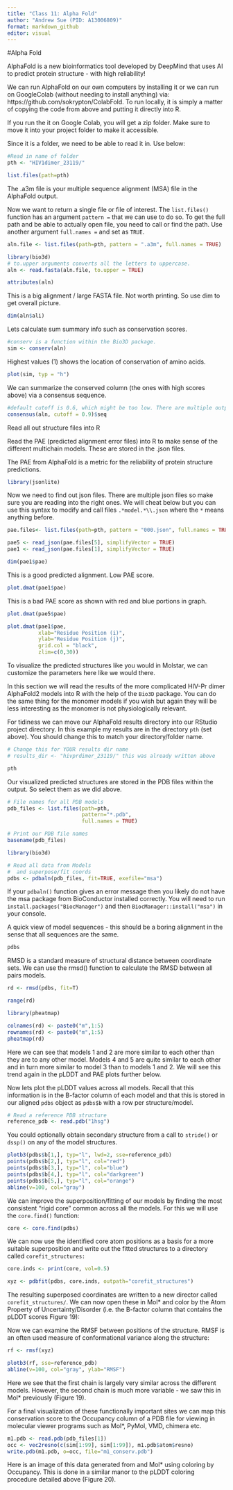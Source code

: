 ```yaml
---
title: "Class 11: Alpha Fold"
author: "Andrew Sue (PID: A13006809)"
format: markdown_github
editor: visual
---
```


#Alpha Fold

AlphaFold is a new bioinformatics tool developed by DeepMind that uses AI to predict protein structure - with high reliability!

We can run AlphaFold on our own computers by installing it or we can run on GoogleColab (without needing to install anything) via: https://github.com/sokrypton/ColabFold. To run locally, it is simply a matter of copying the code from above and putting it directly into R.

If you run the it on Google Colab, you will get a zip folder. Make sure to move it into your project folder to make it accessible.

Since it is a folder, we need to be able to read it in. Use below:

```r
#Read in name of folder 
pth <- "HIV1dimer_23119/"

list.files(path=pth)
```

The .a3m file is your multiple sequence alignment (MSA) file in the AlphaFold output.

Now we want to return a single file or file of interest. The `list.files()` function has an argument `pattern =` that we can use to do so. To get the full path and be able to actually open file, you need to call or find the path. Use another argument `full.names =` and set as `TRUE`.

```r
aln.file <- list.files(path=pth, pattern = ".a3m", full.names = TRUE)
```

```r
library(bio3d)
# to.upper arguments converts all the letters to uppercase. 
aln <- read.fasta(aln.file, to.upper = TRUE)
```

```r
attributes(aln)
```

This is a big alignment / large FASTA file. Not worth printing. So use dim to get overall picture.

```r
dim(aln$ali)
```

Lets calculate sum summary info such as conservation scores.

```r
#conserv is a function within the Bio3D package. 
sim <- conserv(aln)
```

Highest values (1) shows the location of conservation of amino acids.

```r
plot(sim, typ = "h")
```

We can summarize the conserved column (the ones with high scores above) via a consensus sequence.

```r
#default cutoff is 0.6, which might be too low. There are multiple outputs, so call just the $seq to get the highest conserved amino acids. 
consensus(aln, cutoff = 0.9)$seq
```

Read all out structure files into R

Read the PAE (predicted alignment error files) into R to make sense of the different multichain models. These are stored in the .json files.

The PAE from AlphaFold is a metric for the reliability of protein structure predictions.

```r
library(jsonlite)
```

Now we need to find out json files. There are multiple json files so make sure you are reading into the right ones. We will cheat below but you can use this syntax to modify and call files `.*model.*\\.json` where the `*` means anything before.

```r
pae.files<- list.files(path=pth, pattern = "000.json", full.names = TRUE)
```

```r
pae5 <- read_json(pae.files[5], simplifyVector = TRUE)
pae1 <- read_json(pae.files[1], simplifyVector = TRUE)
```

```r
dim(pae1$pae)
```

This is a good predicted alignment. Low PAE score.

```r
plot.dmat(pae1$pae)
```

This is a bad PAE score as shown with red and blue portions in graph.

```r
plot.dmat(pae5$pae)
```

```r
plot.dmat(pae1$pae, 
          xlab="Residue Position (i)",
          ylab="Residue Position (j)",
          grid.col = "black",
          zlim=c(0,30))
```

To visualize the predicted structures like you would in Molstar, we can customize the parameters here like we would there.

In this section we will read the results of the more complicated HIV-Pr dimer AlphaFold2 models into R with the help of the `Bio3D` package. You can do the same thing for the monomer models if you wish but again they will be less interesting as the monomer is not physiologically relevant.

For tidiness we can move our AlphaFold results directory into our RStudio project directory. In this example my results are in the directory `pth` (set above). You should change this to match your directory/folder name.

```r
# Change this for YOUR results dir name
# results_dir <- "hivprdimer_23119/" this was already written above

pth
```

Our visualized predicted structures are stored in the PDB files within the output. So select them as we did above.

```r
# File names for all PDB models
pdb_files <- list.files(path=pth,
                        pattern="*.pdb",
                        full.names = TRUE)

# Print our PDB file names
basename(pdb_files)
```

```r
library(bio3d)

# Read all data from Models 
#  and superpose/fit coords
pdbs <- pdbaln(pdb_files, fit=TRUE, exefile="msa")
```

If your `pdbaln()` function gives an error message then you likely do not have the msa package from BioConductor installed correctly. You will need to run `install.packages("BiocManager")` and then `BiocManager::install("msa")` in your console.

A quick view of model sequences - this should be a boring alignment in the sense that all sequences are the same.

```r
pdbs
```

RMSD is a standard measure of structural distance between coordinate sets. We can use the rmsd() function to calculate the RMSD between all pairs models.

```r
rd <- rmsd(pdbs, fit=T)

range(rd)
```

```r
library(pheatmap)

colnames(rd) <- paste0("m",1:5)
rownames(rd) <- paste0("m",1:5)
pheatmap(rd)
```

Here we can see that models 1 and 2 are more similar to each other than they are to any other model. Models 4 and 5 are quite similar to each other and in turn more similar to model 3 than to models 1 and 2. We will see this trend again in the pLDDT and PAE plots further below.

Now lets plot the pLDDT values across all models. Recall that this information is in the B-factor column of each model and that this is stored in our aligned `pdbs` object as `pdbs$b` with a row per structure/model.

```r
# Read a reference PDB structure
reference_pdb <- read.pdb("1hsg")
```

You could optionally obtain secondary structure from a call to `stride()` or `dssp()` on any of the model structures.

```r
plotb3(pdbs$b[1,], typ="l", lwd=2, sse=reference_pdb)
points(pdbs$b[2,], typ="l", col="red")
points(pdbs$b[3,], typ="l", col="blue")
points(pdbs$b[4,], typ="l", col="darkgreen")
points(pdbs$b[5,], typ="l", col="orange")
abline(v=100, col="gray")
```

We can improve the superposition/fitting of our models by finding the most consistent “rigid core” common across all the models. For this we will use the `core.find()` function:

```r
core <- core.find(pdbs)
```

We can now use the identified core atom positions as a basis for a more suitable superposition and write out the fitted structures to a directory called `corefit_structures:`

```r
core.inds <- print(core, vol=0.5)
```

```r
xyz <- pdbfit(pdbs, core.inds, outpath="corefit_structures")
```

The resulting superposed coordinates are written to a new director called `corefit_structures/`. We can now open these in Mol\* and color by the Atom Property of Uncertainty/Disorder (i.e. the B-factor column that contains the pLDDT scores Figure 19):

Now we can examine the RMSF between positions of the structure. RMSF is an often used measure of conformational variance along the structure:

```r
rf <- rmsf(xyz)

plotb3(rf, sse=reference_pdb)
abline(v=100, col="gray", ylab="RMSF")
```

Here we see that the first chain is largely very similar across the different models. However, the second chain is much more variable - we saw this in Mol\* previously (Figure 19).

For a final visualization of these functionally important sites we can map this conservation score to the Occupancy column of a PDB file for viewing in molecular viewer programs such as Mol\*, PyMol, VMD, chimera etc.

```r
m1.pdb <- read.pdb(pdb_files[1])
occ <- vec2resno(c(sim[1:99], sim[1:99]), m1.pdb$atom$resno)
write.pdb(m1.pdb, o=occ, file="m1_conserv.pdb")
```

Here is an image of this data generated from and Mol\* using coloring by Occupancy. This is done in a similar manor to the pLDDT coloring procedure detailed above (Figure 20).
